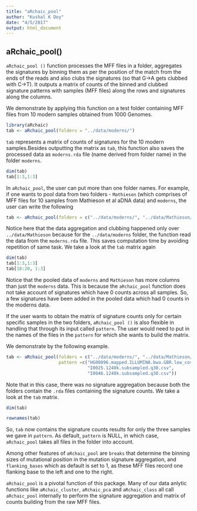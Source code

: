 ```yaml
---
title: "aRchaic_pool"
author: "Kushal K Dey"
date: "4/5/2017"
output: html_document
---
```


## aRchaic_pool()

`aRchaic_pool ()` function processes the MFF files in a folder, aggregates the signatures 
by binning them as per the position of the match from the ends of the reads and also clubs the 
signatures (so that G->A gets clubbed with C->T). It outputs a matrix of counts of the binned and clubbed signature patterns with samples (MFF files) along the rows and signatures along the columns.

We demonstrate by applying this function on a test folder containing MFF files from 10 modern samples obtained from 1000 Genomes.

```r
library(aRchaic)
tab <- aRchaic_pool(folders = "../data/moderns/")
```
`tab` represents a matrix of counts of signatures for the 10 modern samples.Besides outputting the matrix as `tab`, this function also saves the processed data as `moderns.rda` file (name derived from folder name) in the folder `moderns`. 

```r
dim(tab)
tab[1:3,1:3]
```

In `aRchaic_pool`, the user can put more than one folder names. For example, if one wants to pool data from two folders - `Mathieson` (which comprises of MFF files for 10 samples from
Mathieson et al aDNA data) and `moderns`, the user can write the following

```r
tab <- aRchaic_pool(folders = c("../data/moderns/", "../data/Mathieson/"))
```

Notice here that the data aggregation and clubbing happened only over `../data/Mathieson` 
because for the `../data/moderns` folder, the function read the data from the `moderns.rda` file. This saves computation time by avoiding repetition of same task. We take a look at the 
`tab` matrix again

```r
dim(tab)
tab[1:3,1:3]
tab[18:20, 1:3]
```

Notice that the pooled data of `moderns` and `Mathieson` has more columns than just the `moderns` data. This is because the `aRchaic_pool` function does not take account of signatures
which have 0 counts across all samples. So, a few signatures have been added in the pooled data
which had 0 counts in the moderns data.

If the user wants to obtain the matrix of signature counts only for certain specific samples in the two folders, `aRchaic_pool ()` is also flexible in handling that through its input called `pattern`. The user would need to put in the names of the files in the `pattern` for which she wants to build the matrix.

We demonstrate by the following example.

```r
tab <- aRchaic_pool(folders = c("../data/moderns/", "../data/Mathieson/"),
                    pattern =c("HG00096.mapped.ILLUMINA.bwa.GBR.low_coverage.20120522.q30.csv",
                               "I0025.1240k.subsampled.q30.csv",
                               "I0046.1240k.subsampled.q30.csv"))
```

Note that in this case, there was no signature aggregation because both the folders contain the `.rda` files containing the signature counts. We take a look at the `tab` matrix.

```r
dim(tab)
```
```r
rownames(tab)
```

So, `tab` now contains the signature counts results for only the three samples we gave in `pattern`. As default, `pattern` is NULL, in which case, `aRchaic_pool` takes all files in the 
folder into account.

Among other features of `aRchaic_pool` are `breaks` that determine the binning sizes of mutational position in the mutation signature aggregation, and `flanking_bases` which as default is set to 1, as these MFF files record one flanking base to the left and one to the 
right.

`aRchaic_pool` is a pivotal function of this package. Many of our data anlytic functions like `aRchaic_cluster`, `aRchaic_pca` and `aRchaic_class` all call `aRchaic_pool` internally to perform the signature aggregation and matrix of counts building from the raw MFF files. 




